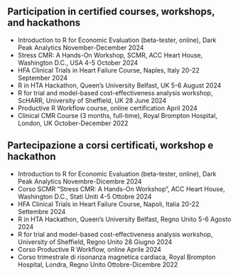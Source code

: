 ::: {.content-visible when-profile="english"}
# Participation in certified courses, workshops, and hackathons

- Introduction to R for Economic Evaluation (beta-tester, online), Dark Peak Analytics \hfill November-December 2024
- Stress CMR: A Hands-On Workshop, SCMR, ACC Heart House, Washington D.C., USA \hfill 4-5 October 2024
- HFA Clinical Trials in Heart Failure Course, Naples, Italy \hfill 20-22 September 2024
- R in HTA Hackathon, Queen’s University Belfast, UK \hfill 5-6 August 2024
- R for trial and model-based cost-effectiveness analysis workshop, ScHARR, University of Sheffield, UK \hfill 28 June 2024
- Productive R Workflow course, online certification \hfill April 2024
- Clinical CMR Course (3 months, full-time), Royal Brompton Hospital, London, UK \hfill October-December 2022

:::

::: {.content-visible when-profile="italian"}
# Partecipazione a corsi certificati, workshop e hackathon

- Introduction to R for Economic Evaluation (beta-tester, online), Dark Peak Analytics \hfill Novembre-Dicembre 2024
- Corso SCMR "Stress CMR: A Hands-On Workshop", ACC Heart House, Washington D.C., Stati Uniti \hfill 4-5 Ottobre 2024
- HFA Clinical Trials in Heart Failure Course, Napoli, Italia \hfill 20-22 Settembre 2024
- R in HTA Hackathon, Queen’s University Belfast, Regno Unito \hfill 5-6 Agosto 2024
- R for trial and model-based cost-effectiveness analysis workshop, University of Sheffield, Regno Unito \hfill 28 Giugno 2024
- Corso Productive R Workflow, online \hfill Aprile 2024
- Corso trimestrale di risonanza magnetica cardiaca, Royal Brompton Hospital, Londra, Regno Unito \hfill Ottobre-Dicembre 2022

:::